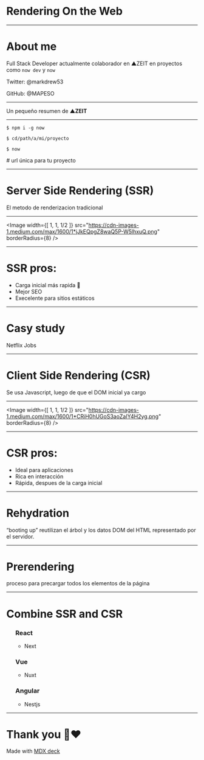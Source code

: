 

# Rendering On the Web

---

# About me

Full Stack Developer actualmente colaborador en ▲ZEIT en proyectos como `now dev` y `now`

Twitter: @markdrew53

GitHub: @MAPESO

---

Un pequeño resumen de ▲**ZEIT**

---

<div style={{ textAlign: 'left' }}>

`$ npm i -g now`

`$ cd/path/a/mi/proyecto`

`$ now`

<p style={{ color: 'rgb(155, 155, 155)' }}># url única para tu proyecto</p>
</div>


---

# Server Side Rendering (SSR)

El metodo de renderizacion tradicional

---

<Image
  width={[ 1, 1, 1/2 ]}
  src="https://cdn-images-1.medium.com/max/1600/1*jJkEQpgZ8waQ5P-W5lhxuQ.png"
  borderRadius={8}
/>

---

<div style={{ textAlign: 'center' }}>
  <h1>SSR pros:</h1>

  <ul>
    <Appear>
      <li>Carga inicial más rapida 💨</li>
      <li>Mejor SEO</li>
      <li>Execelente para sitios estáticos</li>
    </Appear>
  </ul>
</div>

---

# Casy study

Netflix Jobs

---

# Client Side Rendering (CSR)

Se usa Javascript, luego de que el DOM inicial ya cargo

---

<Image
  width={[ 1, 1, 1/2 ]}
  src="https://cdn-images-1.medium.com/max/1600/1*CRiH0hUGoS3aoZaIY4H2yg.png"
  borderRadius={8}
/>

---

<div style={{ textAlign: 'center' }}>
  <h1>CSR pros:</h1>
  <ul>
    <Appear>
      <li>Ideal para aplicaciones</li>
      <li>Rica en interacción</li>
      <li>Rápida, despues de la carga inicial</li>
    </Appear>
  </ul>
</div>

---

# Rehydration

“booting up” reutilizan el árbol y los datos DOM del HTML representado por el servidor.

---

# Prerendering

proceso para precargar todos los elementos de la página

---

# Combine SSR and CSR

<div style={{ fontSize: '0.7em' }}>
  <ul>
    <Appear>
      <h3>React</h3>
      <ul>
          <li>Next</li>
      </ul>
      <h3>Vue</h3>
      <ul>
        <li>Nuxt</li>
      </ul>
      <h3>Angular</h3>
        <ul>
          <li>Nestjs</li>
        </ul>
    </Appear>
  </ul>
</div>

---

# Thank you 🙌❤️

Made with [MDX deck](https://github.com/jxnblk/mdx-deck)


